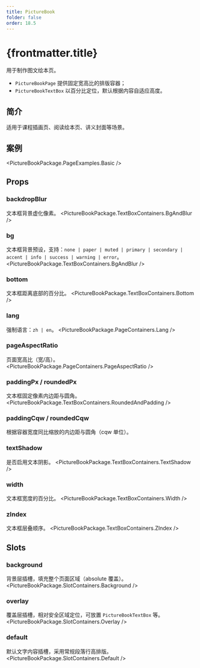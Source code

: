```yaml
---
title: PictureBook
folder: false
order: 18.5
---
```



# {frontmatter.title}

用于制作图文绘本页。

- `PictureBookPage` 提供固定宽高比的排版容器；
- `PictureBookTextBox` 以百分比定位，默认根据内容自适应高度。

## 简介
适用于课程插画页、阅读绘本页、讲义封面等场景。

## 案例

<PictureBookPackage.PageExamples.Basic />

## Props

### backdropBlur
文本框背景虚化像素。
<PictureBookPackage.TextBoxContainers.BgAndBlur />

### bg
文本框背景预设，支持：`none | paper | muted | primary | secondary | accent | info | success | warning | error`。
<PictureBookPackage.TextBoxContainers.BgAndBlur />

### bottom
文本框距离底部的百分比。
<PictureBookPackage.TextBoxContainers.Bottom />


### lang
强制语言：`zh | en`。
<PictureBookPackage.PageContainers.Lang />

### pageAspectRatio
页面宽高比（宽/高）。
<PictureBookPackage.PageContainers.PageAspectRatio />

### paddingPx / roundedPx
文本框固定像素内边距与圆角。
<PictureBookPackage.TextBoxContainers.RoundedAndPadding />

### paddingCqw / roundedCqw
根据容器宽度同比缩放的内边距与圆角（cqw 单位）。


### textShadow
是否启用文本阴影。
<PictureBookPackage.TextBoxContainers.TextShadow />

### width
文本框宽度的百分比。
<PictureBookPackage.TextBoxContainers.Width />

### zIndex
文本框层叠顺序。
<PictureBookPackage.TextBoxContainers.ZIndex />

## Slots

### background
背景层插槽，填充整个页面区域（absolute 覆盖）。
<PictureBookPackage.SlotContainers.Background />

### overlay
覆盖层插槽，相对安全区域定位，可放置 `PictureBookTextBox` 等。
<PictureBookPackage.SlotContainers.Overlay />

### default
默认文字内容插槽，采用常规段落行高排版。
<PictureBookPackage.SlotContainers.Default />



